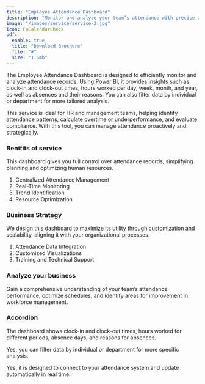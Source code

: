 ```yaml
---
title: "Employee Attendance Dashboard"
description: "Monitor and analyze your team’s attendance with precise and real-time data."
image: "/images/service/service-2.jpg"
icon: FaCalendarCheck
pdf:
  enable: true
  title: "Download Brochure"
  file: "#"
  size: "1.5mb"
---
```


The Employee Attendance Dashboard is designed to efficiently monitor and analyze attendance records. Using Power BI, it provides insights such as clock-in and clock-out times, hours worked per day, week, month, and year, as well as absences and their reasons. You can also filter data by individual or department for more tailored analysis.

This service is ideal for HR and management teams, helping identify attendance patterns, calculate overtime or underperformance, and evaluate compliance. With this tool, you can manage attendance proactively and strategically.

### Benifits of service

This dashboard gives you full control over attendance records, simplifying planning and optimizing human resources.

1. Centralized Attendance Management
2. Real-Time Monitoring
3. Trend Identification
4. Resource Optimization

### Business Strategy

We design this dashboard to maximize its utility through customization and scalability, aligning it with your organizational processes.

1. Attendance Data Integration
2. Customized Visualizations
3. Training and Technical Support

### Analyze your business

Gain a comprehensive understanding of your team’s attendance performance, optimize schedules, and identify areas for improvement in workforce management.

### Accordion

<Accordion client:load title="What data can this dashboard display?">  

The dashboard shows clock-in and clock-out times, hours worked for different periods, absence days, and reasons for absences.  

</Accordion>  

<Accordion client:load title="Can I search by department or employee?">  

Yes, you can filter data by individual or department for more specific analysis.  

</Accordion>  

<Accordion client:load title="Does it automatically update with new records?">  

Yes, it is designed to connect to your attendance system and update automatically in real time.  

</Accordion>